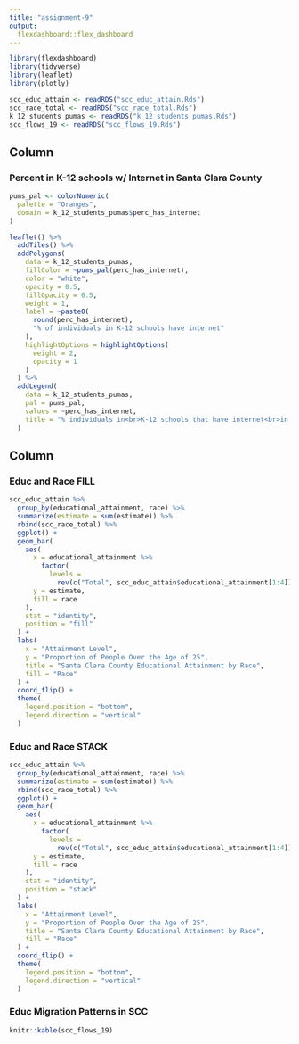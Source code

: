 ```yaml
---
title: "assignment-9"
output: 
  flexdashboard::flex_dashboard
---
```


```r
library(flexdashboard)
library(tidyverse)
library(leaflet)
library(plotly)

scc_educ_attain <- readRDS("scc_educ_attain.Rds")
scc_race_total <- readRDS("scc_race_total.Rds")
k_12_students_pumas <- readRDS("k_12_students_pumas.Rds")
scc_flows_19 <- readRDS("scc_flows_19.Rds")
```

Column
-----------------------------------------------------------------------

### Percent in K-12 schools w/ Internet in Santa Clara County

```r
pums_pal <- colorNumeric(
  palette = "Oranges",
  domain = k_12_students_pumas$perc_has_internet
)

leaflet() %>%
  addTiles() %>%
  addPolygons(
    data = k_12_students_pumas,
    fillColor = ~pums_pal(perc_has_internet),
    color = "white",
    opacity = 0.5,
    fillOpacity = 0.5,
    weight = 1,
    label = ~paste0(
      round(perc_has_internet),
      "% of individuals in K-12 schools have internet"
    ),
    highlightOptions = highlightOptions(
      weight = 2,
      opacity = 1
    )
  ) %>%
  addLegend(
    data = k_12_students_pumas,
    pal = pums_pal,
    values = ~perc_has_internet,
    title = "% individuals in<br>K-12 schools that have internet<br>in Santa Clara County"
  )
```

Column {.tabset}
-----------------------------------------------------------------------

### Educ and Race FILL

```r
scc_educ_attain %>%
  group_by(educational_attainment, race) %>%
  summarize(estimate = sum(estimate)) %>%
  rbind(scc_race_total) %>%
  ggplot() +
  geom_bar(
    aes(
      x = educational_attainment %>%
        factor(
          levels =
            rev(c("Total", scc_educ_attain$educational_attainment[1:4]))),
      y = estimate,
      fill = race
    ),
    stat = "identity",
    position = "fill"
  ) +
  labs(
    x = "Attainment Level",
    y = "Proportion of People Over the Age of 25",
    title = "Santa Clara County Educational Attainment by Race",
    fill = "Race"
  ) +
  coord_flip() +
  theme(
    legend.position = "bottom",
    legend.direction = "vertical"
  )
```

### Educ and Race STACK

```r
scc_educ_attain %>%
  group_by(educational_attainment, race) %>%
  summarize(estimate = sum(estimate)) %>%
  rbind(scc_race_total) %>%
  ggplot() +
  geom_bar(
    aes(
      x = educational_attainment %>%
        factor(
          levels =
            rev(c("Total", scc_educ_attain$educational_attainment[1:4]))),
      y = estimate,
      fill = race
    ),
    stat = "identity",
    position = "stack"
  ) +
  labs(
    x = "Attainment Level",
    y = "Proportion of People Over the Age of 25",
    title = "Santa Clara County Educational Attainment by Race",
    fill = "Race"
  ) +
  coord_flip() +
  theme(
    legend.position = "bottom",
    legend.direction = "vertical"
  )
```

### Educ Migration Patterns in SCC

```r
knitr::kable(scc_flows_19)
```

